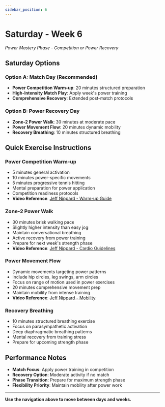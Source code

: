 ```yaml
---
sidebar_position: 6
---
```



<WorkoutNav weekNumber={6} />

# Saturday - Week 6

_Power Mastery Phase - Competition or Power Recovery_

## Saturday Options

### Option A: Match Day (Recommended)
- **Power Competition Warm-up**: 20 minutes structured preparation
- **High-Intensity Match Play**: Apply week's power training
- **Comprehensive Recovery**: Extended post-match protocols

### Option B: Power Recovery Day
- **Zone-2 Power Walk**: 30 minutes at moderate pace
- **Power Movement Flow**: 20 minutes dynamic mobility
- **Recovery Breathing**: 10 minutes structured breathing

## Quick Exercise Instructions

### Power Competition Warm-up
- 5 minutes general activation
- 10 minutes power-specific movements
- 5 minutes progressive tennis hitting
- Mental preparation for power application
- Competition readiness protocols
- **Video Reference**: [Jeff Nippard - Warm-up Guide](https://www.youtube.com/watch?v=8wPpK6xW9s8)

### Zone-2 Power Walk
- 30 minutes brisk walking pace
- Slightly higher intensity than easy jog
- Maintain conversational breathing
- Active recovery from power training
- Prepare for next week's strength phase
- **Video Reference**: [Jeff Nippard - Cardio Guidelines](https://www.youtube.com/watch?v=Kl0ht3ow8TQ)

### Power Movement Flow
- Dynamic movements targeting power patterns
- Include hip circles, leg swings, arm circles
- Focus on range of motion used in power exercises
- 20 minutes comprehensive movement prep
- Maintain mobility from intense training
- **Video Reference**: [Jeff Nippard - Mobility](https://www.youtube.com/watch?v=8wPpK6xW9s8)

### Recovery Breathing
- 10 minutes structured breathing exercise
- Focus on parasympathetic activation
- Deep diaphragmatic breathing patterns
- Mental recovery from training stress
- Prepare for upcoming strength phase

## Performance Notes
- **Match Focus**: Apply power training in competition
- **Recovery Option**: Moderate activity if no match
- **Phase Transition**: Prepare for maximum strength phase
- **Flexibility Priority**: Maintain mobility after power work

---

**Use the navigation above to move between days and weeks.**
